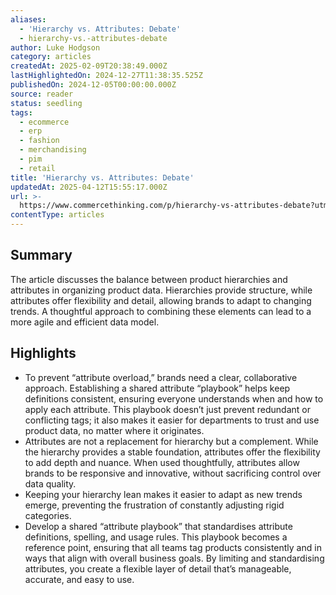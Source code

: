 ```yaml
---
aliases:
  - 'Hierarchy vs. Attributes: Debate'
  - hierarchy-vs.-attributes-debate
author: Luke Hodgson
category: articles
createdAt: 2025-02-09T20:38:49.000Z
lastHighlightedOn: 2024-12-27T11:38:35.525Z
publishedOn: 2024-12-05T00:00:00.000Z
source: reader
status: seedling
tags:
  - ecommerce
  - erp
  - fashion
  - merchandising
  - pim
  - retail
title: 'Hierarchy vs. Attributes: Debate'
updatedAt: 2025-04-12T15:55:17.000Z
url: >-
  https://www.commercethinking.com/p/hierarchy-vs-attributes-debate?utm_source=post-email-title&publication_id=1474159&post_id=152453166&utm_campaign=email-post-title&isFreemail=true&r=31t9d7&triedRedirect=true&utm_medium=email
contentType: articles
---
```

## Summary

The article discusses the balance between product hierarchies and attributes in organizing product data. Hierarchies provide structure, while attributes offer flexibility and detail, allowing brands to adapt to changing trends. A thoughtful approach to combining these elements can lead to a more agile and efficient data model.

## Highlights

- To prevent “attribute overload,” brands need a clear, collaborative approach. Establishing a shared attribute “playbook” helps keep definitions consistent, ensuring everyone understands when and how to apply each attribute. This playbook doesn’t just prevent redundant or conflicting tags; it also makes it easier for departments to trust and use product data, no matter where it originates.
- Attributes are not a replacement for hierarchy but a complement. While the hierarchy provides a stable foundation, attributes offer the flexibility to add depth and nuance. When used thoughtfully, attributes allow brands to be responsive and innovative, without sacrificing control over data quality.
- Keeping your hierarchy lean makes it easier to adapt as new trends emerge, preventing the frustration of constantly adjusting rigid categories.
- Develop a shared “attribute playbook” that standardises attribute definitions, spelling, and usage rules. This playbook becomes a reference point, ensuring that all teams tag products consistently and in ways that align with overall business goals. By limiting and standardising attributes, you create a flexible layer of detail that’s manageable, accurate, and easy to use.
